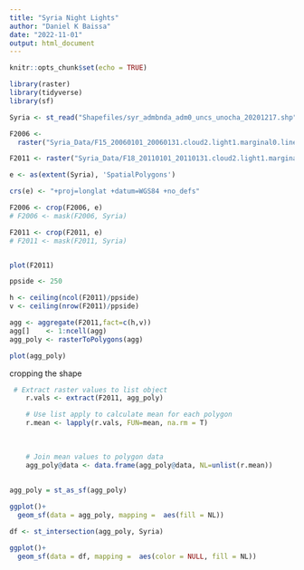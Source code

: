 ---
title: "Syria Night Lights"
author: "Daniel K Baissa"
date: "2022-11-01"
output: html_document
---

```{r setup, include=FALSE}
knitr::opts_chunk$set(echo = TRUE)

library(raster)
library(tidyverse)
library(sf)
```

```{r}
Syria <- st_read("Shapefiles/syr_admbnda_adm0_uncs_unocha_20201217.shp")
```

```{r}
F2006 <-
  raster("Syria_Data/F15_20060101_20060131.cloud2.light1.marginal0.line_screened.avg_vis.tif")

F2011 <- raster("Syria_Data/F18_20110101_20110131.cloud2.light1.marginal0.glare2.line_screened.avg_vis.tif")
```

```{r}
e <- as(extent(Syria), 'SpatialPolygons')

crs(e) <- "+proj=longlat +datum=WGS84 +no_defs"

F2006 <- crop(F2006, e)
# F2006 <- mask(F2006, Syria)

F2011 <- crop(F2011, e)
# F2011 <- mask(F2011, Syria)


plot(F2011)
```

```{r}
ppside <- 250

h <- ceiling(ncol(F2011)/ppside)
v <- ceiling(nrow(F2011)/ppside)

agg <- aggregate(F2011,fact=c(h,v))
agg[]    <- 1:ncell(agg)
agg_poly <- rasterToPolygons(agg)

plot(agg_poly)
```


cropping the shape



```{r}
 # Extract raster values to list object
    r.vals <- extract(F2011, agg_poly)

    # Use list apply to calculate mean for each polygon
    r.mean <- lapply(r.vals, FUN=mean, na.rm = T)
    
   
   
    # Join mean values to polygon data
    agg_poly@data <- data.frame(agg_poly@data, NL=unlist(r.mean))
    
    
agg_poly = st_as_sf(agg_poly)     
```


```{r}
ggplot()+
  geom_sf(data = agg_poly, mapping =  aes(fill = NL))

df <- st_intersection(agg_poly, Syria)

ggplot()+
  geom_sf(data = df, mapping =  aes(color = NULL, fill = NL))

```


